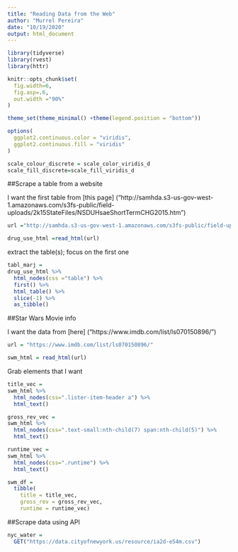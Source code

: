 ```yaml
---
title: "Reading Data from the Web"
author: "Murrel Pereira"
date: "10/19/2020"
output: html_document
---
```


```r
library(tidyverse)
library(rvest)
library(httr)

knitr::opts_chunk$set(
  fig.width=6,
  fig.asp=.6,
  out.width ="90%"
)

theme_set(theme_minimal() +theme(legend.position = "bottom"))

options(
  ggplot2.continuous.color = "viridis",
  ggplot2.continuous.fill = "viridis"
)

scale_colour_discrete = scale_color_viridis_d
scale_fill_discrete=scale_fill_viridis_d
```

##Scrape a table from a website

I want the first table from [this page] ("http://samhda.s3-us-gov-west-1.amazonaws.com/s3fs-public/field-uploads/2k15StateFiles/NSDUHsaeShortTermCHG2015.htm")

```r
url ="http://samhda.s3-us-gov-west-1.amazonaws.com/s3fs-public/field-uploads/2k15StateFiles/NSDUHsaeShortTermCHG2015.htm"

drug_use_html =read_html(url)
```

extract the table(s); focus on the first one

```r
tabl_marj =
drug_use_html %>% 
  html_nodes(css ="table") %>% 
  first() %>%
  html_table() %>% 
  slice(-1) %>% 
  as_tibble()
```


##Star Wars Movie info

I want the data from [here] ("https://www.imdb.com/list/ls070150896/")

```r
url = "https://www.imdb.com/list/ls070150896/"

swm_html = read_html(url)
```

Grab elements that I want

```r
title_vec =
swm_html %>% 
  html_nodes(css=".lister-item-header a") %>% 
  html_text()

gross_rev_vec =
swm_html %>% 
  html_nodes(css=".text-small:nth-child(7) span:nth-child(5)") %>% 
  html_text()

runtime_vec =
swm_html %>% 
  html_nodes(css=".runtime") %>% 
  html_text()

swm_df =
  tibble(
    title = title_vec,
    gross_rev = gross_rev_vec,
    runtime = runtime_vec)
```

##Scrape data using API

```r
nyc_water = 
  GET("https://data.cityofnewyork.us/resource/ia2d-e54m.csv")
```

